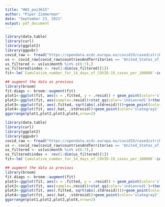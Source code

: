 ```yaml
---
title: "HW3_poz3615"
author: "Piper Zimmerman"
date: "September 23, 2021"
output: pdf_document
---
```


```r
library(data.table)
library(curl)
library(ggplot2)
library(ggpubr)
covid_raw <- fread("https://opendata.ecdc.europa.eu/covid19/casedistribution/csv")
us <- covid_raw[covid_raw$countriesAndTerritories == 'United_States_of_America',]
us_filtered <- us[us$month %in% c(6:7),]
us_filtered$index <- rev(1:dim(us_filtered)[1]) 
fit<-lm(`Cumulative_number_for_14_days_of_COVID-19_cases_per_100000`~index, data=us_filtered)

## augment the data as previous
library(broom)
fit.diags <- broom::augment(fit)
plot1<-ggplot(fit, aes(x = .fitted, y = .resid)) + geom_point(color='slateblue2')+theme_classic()+labs(title="Residuals and Fitted")
plot2<-ggplot(fit, aes(sample=.resid))+stat_qq(color='indianred1')+theme_classic()+labs(title="Normal QQ")
plot3<-ggplot(fit, aes(.fitted, sqrt(abs(.stdresid))))+geom_point(color='aquamarine3')+theme_classic()+labs(title="Scale-Location")
plot4<-ggplot(fit, aes(.hat, .stdresid))+geom_point(color='slategray2')+theme_classic()+labs(title="Residuals and Leverage")
ggarrange(plot1,plot2,plot3,plot4,nrow=2)
```

\textbf{Appendix}
```r
library(data.table)
library(curl)
library(ggplot2)
library(ggpubr)
covid_raw <- fread("https://opendata.ecdc.europa.eu/covid19/casedistribution/csv")
us <- covid_raw[covid_raw$countriesAndTerritories == 'United_States_of_America',]
us_filtered <- us[us$month %in% c(6:7),]
us_filtered$index <- rev(1:dim(us_filtered)[1]) 
fit<-lm(`Cumulative_number_for_14_days_of_COVID-19_cases_per_100000`~index, data=us_filtered)

## augment the data as previous
library(broom)
fit.diags <- broom::augment(fit)
plot1<-ggplot(fit, aes(x = .fitted, y = .resid)) + geom_point(color='slateblue2')+theme_classic()+labs(title="Residuals and Fitted")
plot2<-ggplot(fit, aes(sample=.resid))+stat_qq(color='indianred1')+theme_classic()+labs(title="Normal QQ")
plot3<-ggplot(fit, aes(.fitted, sqrt(abs(.stdresid))))+geom_point(color='aquamarine3')+theme_classic()+labs(title="Scale-Location")
plot4<-ggplot(fit, aes(.hat, .stdresid))+geom_point(color='slategray2')+theme_classic()+labs(title="Residuals and Leverage")
ggarrange(plot1,plot2,plot3,plot4,nrow=2)
```